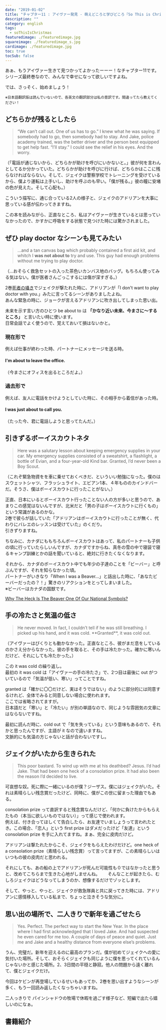 ```yaml
---
date: "2019-01-02"
title: "チャプター11 : アイヴァー発見 - 萌えどころと学びどころ『So This is Christmas/アドリアン･イングリッシュ(6)』"
description: ""
category: english
tags:
  - soThisIsChristmas
featuredimage: ./featuredimage.jpg
squareimage: ./featuredimage_s.jpg
cardimage: ./featuredimage.jpg
toc: true
tocSub: false
---
```



あぁ、もうアイヴァー生きて見つかってよかったーーー！なチャプター11です。  
シリーズ最終巻なので、みんなで幸せになって欲しいですよね。

では、さっそく、始めましょう！

<SoThisIsChristmasIndex />

<small>※日本語翻訳版は読んでいないので、各英文の翻訳部分は私の意訳です。間違ってたら教えてください！</small>

## どちらかが残るとしたら

<Blockquote srcBook="soThisIsChristmas" lang="en" book>
“We can’t call out. One of us has to go.”  
I knew what he was saying. If somebody had to go, then somebody had to stay. And Jake, police academy trained, was the better driver and the person best equipped to get help fast.
“I’ll stay.”  
I could see the relief in his eyes. And the worry.
</Blockquote>

<p className="translation">（「電話が通じないから、どちらかが助けを呼びにいかないと。」彼が何を言わんとしてるか分かっていた。どちらかが助けを呼びに行けば、どちらかはここに残らなければならない。そして、ジェイクは警察学校でトレーニングを受けているから、僕より運転は上手いし、助けを呼ぶのも早い。「僕が残る。」彼の瞳に安堵の色が見えた。そして心配も。）</p>

こういう描写に、通じ合っている2人の様子と、ジェイクのアドリアンを大事に思っている感が伝わってきますね。

この本を読みながら、正直なところ、私はアイヴァーが生きているとは思っていなかったので、かすかに呼吸をする状態で見つけた時には驚かされました。

## ぜひ play doctor なシーンも見てみたい

<Blockquote srcBook="soThisIsChristmas" lang="en" book>
...and a tan canvas bag which probably contained a first aid kit, and whitch I <strong>was not about to</strong> try and use. This guy had enough problems without me trying to play doctor.
</Blockquote>

<p className="translation">（...おそらく救急セットの入った茶色いカンバス地のバッグ。もちろん使ってみる気はない。僕が医者さんごっこするには傷が深すぎる。）</p>

2巻[死者の囁き](https://amzn.to/2pdQq2F)でジェイクが撃たれた時に、アドリアンが「I don't want to play doctor with you.」みたに言ってるシーンがありましたよね。  
あんな緊急の時に、ジョークが言えるアドリアンに吹き出してしまった思い出。

<Vocabulary en="about to" ja="まさに～しようとしている" />

未来を示す言い方のひとつ be about to は **「かなり近い未来、今まさに〜するところ」** と言いたい時に使います。  
日常会話でよく使うので、覚えておいて損はないかと。

### 現在形で

例えば仕事が終わった時、パートナーにメッセージを送る時。

#### I'm about to leave the office.
<p className="translation">（今まさにオフィスを出るところだよ。）</p>

### 過去形で

例えば、友人に電話をかけようとしていた時に、その相手から着信があった時。

#### I was just about to call you.
<p className="translation">（たった今、君に電話しようと思ってたんだ。）</p>

## 引きずるボーイスカウトネタ

<Blockquote srcBook="soThisIsChristmas" lang="en" book>
Here was a salutary lesson about keeping emergency supplies in your car. My emergency supplies consisted of a sweatshirt, a flashlight, a bottle of Evian, and a four-year-old Kind bar. Granted, I’d never been a Boy Scout.
</Blockquote>

<p className="translation">（これぞ緊急物資をを車に乗せておくべきだ、といういい勉強になった。僕のはスウェットシャツ、フラッシュライト、エビアン1本、４年もののカインドバーだ。そうさ、僕はボーイスカウトに行ったことがない。）</p>

<Vocabulary en="salutary" ja="有益な" />

正直、日本にいるとボーイスカウト行ったことない人の方が多いと思うので、あまりこの感覚はないんですが、北米だと「男の子はボーイスカウトに行くもの」という常識があるのかな。  
2巻で彼らが話していた「アドリアンはボーイスカウトに行ったことが無く、代わりにバレエのレッスンは受けていた」のくだり。  
引きずりますね。

ちなみに、カナダにももちろんボーイスカウトはあって、私のパートナーも子供の頃に行っていたらしいんですが、カナダですからね、真冬の雪の中で寝袋で寝るキャンプ訓練とかの話を聞いていると、絶対に行きたくなくなります。

それから、カナダのボーイスカウト中でも年少の子達のことを「ビーバー」と呼ぶんですが、それを知らなかった頃。  
パートナーがいきなり「When I was a Beaver...」と話出した時に、「あなたビーバーだったの？！」驚きのリアクションをとってしまいました。  
※ビーバーはカナダの国獣です。

[Why The Heck Is The Beaver One Of Our National Symbols?](https://www.huffingtonpost.ca/2011/07/01/canadian-symbols-beaver_n_886777.html)

## 手の冷たさと気温の低さ

<Blockquote srcBook="soThisIsChristmas" lang="en" book>
He never moved. In fact, I couldn’t tell if he was still breathing. I picked up his hand, and it was cold. **Granted**, it was cold out.
</Blockquote>

<p className="translation">（アイヴァーはぴくりとも動かなかった。正直なところ、彼がまだ息をしているのかさえ分からなかった。彼の手を取ると、その手は冷たかった。確かに寒いんだけど、それにしても冷たかった。）</p>

<Vocabulary en="granted" ja="確かに" />

この it was cold の繰り返し。  
最初の it was cold は「アイヴァーの手の冷たさ」で、2つ目は最後に out がついているので「気温が低い、寒い」ってことですね。

granted は「確かに〇〇だけど、実はそうではない」のように部分的には同意するけれど、全体でみると同意しない場合に使われます。  
ここでは省略されてますが。  
日本語だと「寒い」と「冷たい」が別の単語なので、同じような雰囲気の文章にはならないですね。

最初に読んだ時に、cold out で「気を失っている」という意味もあるので、それかと思ったんですが、主語が it なので違いますね。  
文脈的にも気温の方じゃないと話が合わないですし。

## ジェイクがいたから生きられた

<Blockquote srcBook="soThisIsChristmas" lang="en" book>
This poor bastard. To wind up with me at his deathbed? Jesus. I’d had Jake. That had been one heck of a consolation prize. It had also been the reason I’d decided to live.
</Blockquote>

<p className="translation">可哀想な奴。死に際に一緒にいるのが僕？ジーザス。僕にはジェイクがいた。それは素晴らしい残念賞だったけど、同時に、僕がこの世に留まった理由でもある。</p>

<Vocabulary en="wind up with" ja="～で締めくくる、結果として～になる" />

<Vocabulary en="heck of a ～" ja="素晴らしい、すごい" />

<Vocabulary en="consolation prize" ja="残念賞" />

consolation prize って直訳すると残念賞なんだけど、「何かに負けたからもらえたもの（本当に欲しいものではない）」って感じで使われます。  
例えば、付き合ってほしくて告白したら、お友達でいましょうって言われたとき。この場合、「恋人」という first prize はダメだったけど「友達」という consolation prize を手に入れてますね。まぁ、完全に皮肉だけど。

アドリアンは撃たれたからこそ、ジェイクをもらえたわけだけど。one heck of a consolation prize（素晴らしい残念賞）って言ってますが、この素晴らしいはいつもの彼の皮肉だと思われる。

それにしても、あの船の上でアドリアンが死んだ可能性も０ではなかったと思うと、改めてこちらまで生きた心地がしませんね。　　
そんなことが起きたら、むしろジェイクはどうなってしまうのか、想像するだけでゾッとします。

そして、やっと、やっと、ジェイクが救急隊員と共に戻ってきた時には、アドリアンに感情移入している私まで、ちょっと泣きそうな気分に。

## 思い出の場所で、二人きりで新年を過ごせたら

<Blockquote srcBook="soThisIsChristmas" lang="en" book>
Yes. Perfect. The perfect way to start the New Year. In the place where I had first acknowledged that I loved Jake. And had suspected he even cared for me too. A couple of days of peace and quiet. Just me and Jake and a healthy distance from everyone else’s problems.
</Blockquote>

<p className="translation">うん、完璧だ。新年を迎えるのに最高のプランだ。僕が初めてジェイクへの愛に気付いた場所。そして、おそらくジェイクも同じように僕を思ってくれているんじゃないかと感じた場所。2、3日間の平穏と静寂。他人の問題から遠く離れて、僕とジェイクだけ。</p>

今回はケビンが再登場しているせいもあってか、2巻を思い出すようなシーンが多く、もう一回読み返したくなっちゃいますね。

二人っきりで パインシャドウの牧場で休暇を過ごす様子など、短編で出たら嬉しいのになぁ。

## 書籍紹介

<Amazon book="soThisIsChristmas" />

<AffiliateBanner type="english" />

<SoThisIsChristmasIndex open />
